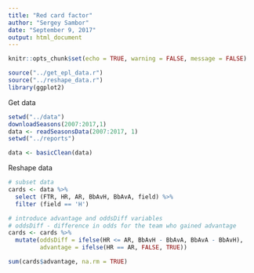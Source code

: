 ```yaml
---
title: "Red card factor"
author: "Sergey Sambor"
date: "September 9, 2017"
output: html_document
---
```


```r
knitr::opts_chunk$set(echo = TRUE, warning = FALSE, message = FALSE)
```

```r
source("../get_epl_data.r")
source("../reshape_data.r")
library(ggplot2)
```

Get data
```r
setwd("../data")
downloadSeasons(2007:2017,1)
data <- readSeasonsData(2007:2017, 1)
setwd("../reports")

data <- basicClean(data)
```

Reshape data
```r
# subset data
cards <- data %>% 
  select (FTR, HR, AR, BbAvH, BbAvA, field) %>% 
  filter (field == 'H')

# introduce advantage and oddsDiff variables
# oddsDiff - difference in odds for the team who gained advantage
cards <- cards %>% 
  mutate(oddsDiff = ifelse(HR <= AR, BbAvH - BbAvA, BbAvA - BbAvH),
         advantage = ifelse(HR == AR, FALSE, TRUE)) 

sum(cards$advantage, na.rm = TRUE)
```



